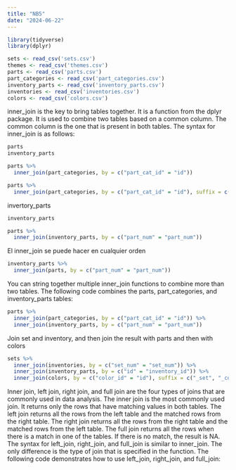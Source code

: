 ```yaml
---
title: "NB5"
date: "2024-06-22"
---
```


```r
library(tidyverse)
library(dplyr)

sets <- read_csv('sets.csv')
themes <- read_csv('themes.csv')
parts <- read_csv('parts.csv')
part_categories <- read_csv('part_categories.csv')
inventory_parts <- read_csv('inventory_parts.csv')
inventories <- read_csv('inventories.csv')
colors <- read_csv('colors.csv')

```

inner_join is the key to bring tables together. It is a function from the dplyr package. It is used to combine two tables based on a common column. The common column is the one that is present in both tables. The syntax for inner_join is as follows:
```r
parts
inventory_parts
```
```r
parts %>% 
  inner_join(part_categories, by = c("part_cat_id" = "id"))
```

```r
parts %>% 
  inner_join(part_categories, by = c("part_cat_id" = "id"), suffix = c("_part", "_category"))
```
invertory_parts 

```r
inventory_parts
```

```r
parts %>% 
  inner_join(inventory_parts, by = c("part_num" = "part_num"))
```
El inner_join se puede hacer en cualquier orden
```r
inventory_parts %>% 
  inner_join(parts, by = c("part_num" = "part_num"))
```
You can string together multiple inner_join functions to combine more than two tables. The following code combines the parts, part_categories, and inventory_parts tables:
```r
parts %>% 
  inner_join(part_categories, by = c("part_cat_id" = "id")) %>% 
  inner_join(inventory_parts, by = c("part_num" = "part_num"))
```

Join set and inventory, and then join the result with parts and then with colors
```r
sets %>% 
  inner_join(inventories, by = c("set_num" = "set_num")) %>% 
  inner_join(inventory_parts, by = c("id" = "inventory_id")) %>% 
  inner_join(colors, by = c("color_id" = "id"), suffix = c("_set", "_color"))
```
Inner join, left join, right join, and full join are the four types of joins that are commonly used in data analysis. The inner join is the most commonly used join. It returns only the rows that have matching values in both tables. The left join returns all the rows from the left table and the matched rows from the right table. The right join returns all the rows from the right table and the matched rows from the left table. The full join returns all the rows when there is a match in one of the tables. If there is no match, the result is NA. The syntax for left_join, right_join, and full_join is similar to inner_join. The only difference is the type of join that is specified in the function. The following code demonstrates how to use left_join, right_join, and full_join:


